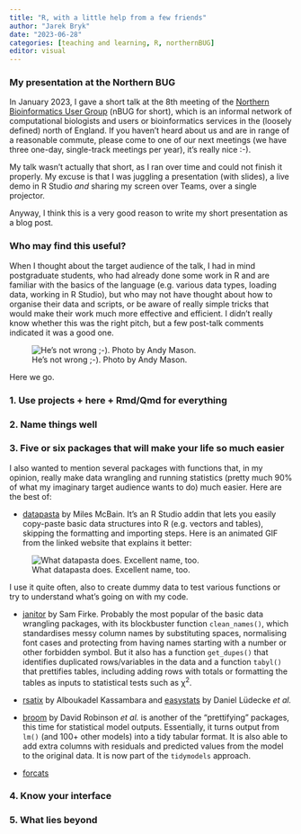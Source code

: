 ```yaml
---
title: "R, with a little help from a few friends"
author: "Jarek Bryk"
date: "2023-06-28"
categories: [teaching and learning, R, northernBUG]
editor: visual
---
```


### My presentation at the Northern BUG

In January 2023, I gave a short talk at the 8th meeting of the [Northern Bioinformatics User Group](https://northernbug.github.io/) (nBUG for short), which is an informal network of computational biologists and users or bioinformatics services in the (loosely defined) north of England. If you haven't heard about us and are in range of a reasonable commute, please come to one of our next meetings (we have three one-day, single-track meetings per year), it's really nice :-).

My talk wasn't actually that short, as I ran over time and could not finish it properly. My excuse is that I was juggling a presentation (with slides), a live demo in R Studio *and* sharing my screen over Teams, over a single projector.

Anyway, I think this is a very good reason to write my short presentation as a blog post.

### Who may find this useful?

When I thought about the target audience of the talk, I had in mind postgraduate students, who had already done some work in R and are familiar with the basics of the language (e.g. various data types, loading data, working in R Studio), but who may not have thought about how to organise their data and scripts, or be aware of really simple tricks that would make their work much more effective and efficient. I didn't really know whether this was the right pitch, but a few post-talk comments indicated it was a good one.

![He's not wrong ;-). Photo by Andy Mason.](completely_wrong.jpeg){fig-alt="Photo of the author in front of the presentation slide with a title \"I may be completely wrong\"" fig-align="left"}

Here we go.

### 1. Use projects + here + Rmd/Qmd for everything

### 2. Name things well

### 3. Five or six packages that will make your life so much easier

I also wanted to mention several packages with functions that, in my opinion, really make data wrangling and running statistics (pretty much 90% of what my imaginary target audience wants to do) much easier. Here are the best of:

-   [datapasta](https://milesmcbain.github.io/datapasta/) by Miles McBain. It's an R Studio addin that lets you easily copy-paste basic data structures into R (e.g. vectors and tables), skipping the formatting and importing steps. Here is an animated GIF from the linked website that explains it better:

![What datapasta does. Excellent name, too.](datapasta.gif){fig-alt="Animated GIF demonstrating what datapasta does" fig-align="left"}

I use it quite often, also to create dummy data to test various functions or try to understand what's going on with my code.

-   [janitor](https://sfirke.github.io/janitor/) by Sam Firke. Probably the most popular of the basic data wrangling packages, with its blockbuster function `clean_names()`, which standardises messy column names by substituting spaces, normalising font cases and protecting from having names starting with a number or other forbidden symbol. But it also has a function `get_dupes()` that identifies duplicated rows/variables in the data and a function `tabyl()` that prettifies tables, including adding rows with totals or formatting the tables as inputs to statistical tests such as χ^2^.

-   [rsatix](https://rpkgs.datanovia.com/rstatix/) by Alboukadel Kassambara and [easystats](https://easystats.github.io/easystats/) by Daniel Lüdecke *et al.*

-   [broom](https://broom.tidymodels.org/index.html) by David Robinson *et al.* is another of the "prettifying" packages, this time for statistical model outputs. Essentially, it turns output from `lm()` (and 100+ other models) into a tidy tabular format. It is also able to add extra columns with residuals and predicted values from the model to the original data. It is now part of the `tidymodels` approach.

-   [forcats]()

### 4. Know your interface

### 5. What lies beyond
